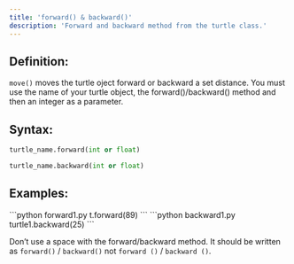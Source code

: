 ```yaml
---
title: 'forward() & backward()'
description: 'Forward and backward method from the turtle class.'
---
```

## Definition: 
`move()` moves the turtle oject forward or backward a set distance. You must use the name of your turtle object, the forward()/backward() method and then an integer as a parameter.

## Syntax:
```python
turtle_name.forward(int or float)
```
```python
turtle_name.backward(int or float)
```
## Examples:
<CodeGroup>
```python forward1.py
t.forward(89)
```
```python backward1.py
turtle1.backward(25)
```
</CodeGroup>

<Tip>Don’t use a space with the forward/backward method. It should be written as `forward()` / `backward()` not `forward ()` / `backward ()`.</Tip>